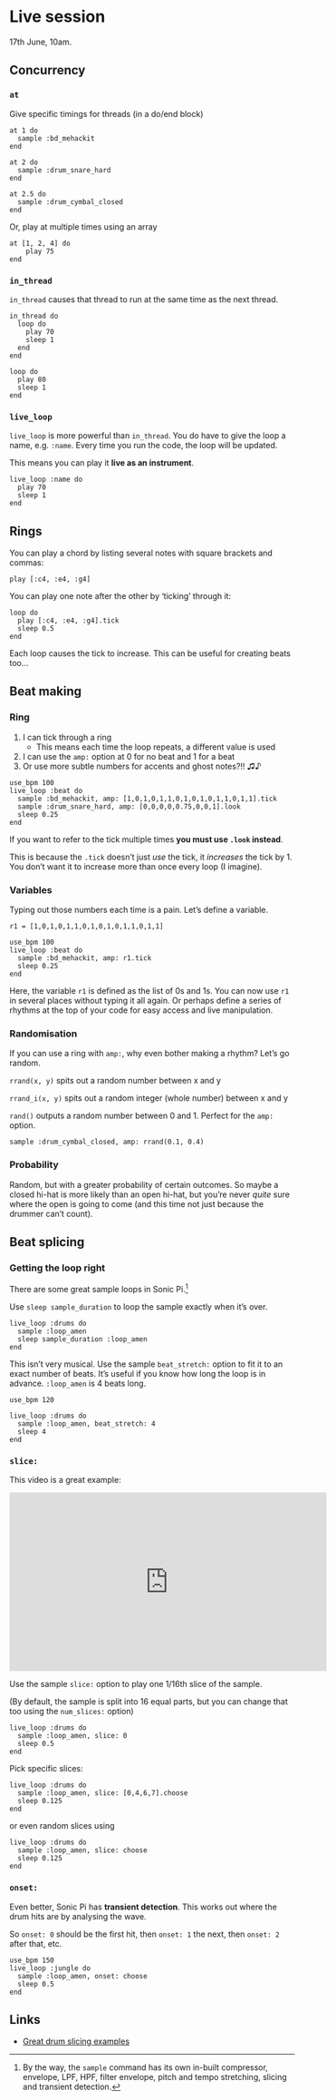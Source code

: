 # Live session

17th June, 10am.

## Concurrency

### `at`

Give specific timings for threads (in a do/end block)

```
at 1 do
  sample :bd_mehackit
end

at 2 do
  sample :drum_snare_hard
end

at 2.5 do
  sample :drum_cymbal_closed
end
```

Or, play at multiple times using an array

```
at [1, 2, 4] do 
    play 75          
end
```


### `in_thread`

`in_thread` causes that thread to run at the same time as the next thread.

```
in_thread do
  loop do
    play 70
    sleep 1
  end
end

loop do
  play 80
  sleep 1
end
```

### `live_loop`

`live_loop` is more powerful than `in_thread`. You do have to give the loop a name, e.g. `:name`. Every time you run the code, the loop will be updated.

This means you can play it **live as an instrument**.

```
live_loop :name do
  play 70
  sleep 1
end
```


## Rings

You can play a chord by listing several notes with square brackets and commas:

`play [:c4, :e4, :g4]`

You can play one note after the other by 'ticking' through it:

```
loop do
  play [:c4, :e4, :g4].tick
  sleep 0.5
end
```

Each loop causes the tick to increase. This can be useful for creating beats too...


## Beat making

### Ring

1. I can tick through a ring
    * This means each time the loop repeats, a different value is used
2. I can use the `amp:` option at 0 for no beat and 1 for a beat
3. Or use more subtle numbers for accents and ghost notes?!! ♫♪

```
use_bpm 100
live_loop :beat do
  sample :bd_mehackit, amp: [1,0,1,0,1,1,0,1,0,1,0,1,1,0,1,1].tick
  sample :drum_snare_hard, amp: [0,0,0,0,0.75,0,0,1].look
  sleep 0.25
end
```

<div class="warning">
If you want to refer to the tick multiple times **you must use `.look` instead**.

This is because the `.tick` doesn't just *use* the tick, it *increases* the tick by 1. You don't want it to increase more than once every loop (I imagine).
</div>

### Variables

Typing out those numbers each time is a pain. Let's define a variable.

```
r1 = [1,0,1,0,1,1,0,1,0,1,0,1,1,0,1,1]

use_bpm 100
live_loop :beat do
  sample :bd_mehackit, amp: r1.tick
  sleep 0.25
end
```

Here, the variable `r1` is defined as the list of 0s and 1s. You can now use `r1` in several places without typing it all again. Or perhaps define a series of rhythms at the top of your code for easy access and live manipulation.

### Randomisation

If you can use a ring with `amp:`, why even bother making a rhythm? Let's go random.

`rrand(x, y)` spits out a random number between x and y

`rrand_i(x, y)` spits out a random integer (whole number) between x and y

`rand()` outputs a random number between 0 and 1. Perfect for the `amp:` option.

```
sample :drum_cymbal_closed, amp: rrand(0.1, 0.4)
```

### Probability

Random, but with a greater probability of certain outcomes. So maybe a closed hi-hat is more likely than an open hi-hat, but you're never *quite* sure where the open is going to come (and this time not just because the drummer can't count).


## Beat splicing

### Getting the loop right

There are some great sample loops in Sonic Pi.^[By the way, the `sample` command has its own in-built compressor, envelope, LPF, HPF, filter envelope, pitch and tempo stretching, slicing and transient detection.]

Use `sleep sample_duration` to loop the sample exactly when it's over.

```
live_loop :drums do
  sample :loop_amen
  sleep sample_duration :loop_amen
end
```

This isn't very musical. Use the sample `beat_stretch:` option to fit it to an exact number of beats. It's useful if you know how long the loop is in advance. `:loop_amen` is 4 beats long.

```
use_bpm 120

live_loop :drums do
  sample :loop_amen, beat_stretch: 4
  sleep 4
end
```

### `slice:`

This video is a great example:


<iframe width="560" height="315" src="https://www.youtube.com/embed/C82qCg_V70Y" frameborder="0" allow="accelerometer; autoplay; encrypted-media; gyroscope; picture-in-picture" allowfullscreen></iframe>

Use the sample `slice:` option to play one 1/16th slice of the sample.

(By default, the sample is split into 16 equal parts, but you can change that too  using the `num_slices:` option)

```
live_loop :drums do
  sample :loop_amen, slice: 0
  sleep 0.5
end
```

Pick specific slices:

```
live_loop :drums do
  sample :loop_amen, slice: [0,4,6,7].choose
  sleep 0.125
end
```

or even random slices using 

```
live_loop :drums do
  sample :loop_amen, slice: choose
  sleep 0.125
end
```

### `onset:`

Even better, Sonic Pi has **transient detection**. This works out where the drum hits are by analysing the wave.

So `onset: 0` should be the first hit, then `onset: 1` the next, then `onset: 2` after that, etc.

```
use_bpm 150
live_loop :jungle do
  sample :loop_amen, onset: choose
  sleep 0.5
end
```


## Links

* [Great drum slicing examples](https://github.com/mbutz/sonic-pi-resources/blob/master/drum-loops-with-fill-ins.rb)



<!--

Resources for our live session next week.

<a href="handout.html">Handout</a>

## Live coding

My primitive attempts:

<iframe width="560" height="315" src="https://www.youtube.com/embed/sJJRcW7z1V8" frameborder="0" allow="accelerometer; autoplay; encrypted-media; gyroscope; picture-in-picture" allowfullscreen></iframe>

## Defining variables

...and their creative use in live looping.

<iframe width="560" height="315" src="https://www.youtube.com/embed/rEd58lE2H-Q" frameborder="0" allow="accelerometer; autoplay; encrypted-media; gyroscope; picture-in-picture" allowfullscreen></iframe>

-->
